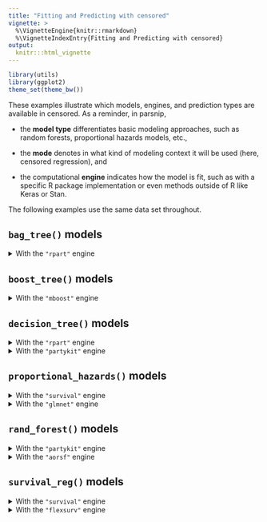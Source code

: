 ```yaml
---
title: "Fitting and Predicting with censored"
vignette: >
  %\VignetteEngine{knitr::rmarkdown}
  %\VignetteIndexEntry{Fitting and Predicting with censored}
output:
  knitr:::html_vignette
---
```


```r
library(utils)
library(ggplot2)
theme_set(theme_bw())
```

These examples illustrate which models, engines, and prediction types are available in censored. As a reminder, in parsnip, 

- the **model type** differentiates basic modeling approaches, such as random forests, proportional hazards models, etc.,

- the **mode** denotes in what kind of modeling context it will be used (here, censored regression), and

- the computational **engine** indicates how the model is fit, such as with a specific R package implementation or even methods outside of R like Keras or Stan.

The following examples use the same data set throughout.


## `bag_tree()` models
  
  <details id="bag-tree-rpart"> 
  
  <summary>With the `"rpart"` engine</summary>
  
  ```r
  knitr::spin_child("template-lung.R")
  ```

  We can define the model with specific parameters:
  
  ```r
  bt_spec <- 
    bag_tree(cost_complexity = 0) %>%
    set_engine("rpart") %>% 
    set_mode("censored regression") 
  bt_spec
  ```

  Now we create the model fit object:
  
  ```r
  set.seed(1)
  bt_fit <- bt_spec %>% fit(Surv(time, status) ~ ., data = lung_train)
  bt_fit
  ```

  The holdout data can be predicted for survival probability at different time points as well as event time.
  
  ```r
  predict(
    bt_fit, 
    lung_test, 
    type = "survival", 
    time = c(100, 500, 1000)
  ) %>% 
    slice(1) %>% 
    tidyr::unnest(col = .pred)
  predict(bt_fit, lung_test, type = "time")
  ```
  
  </details>


## `boost_tree()` models
  
  <details id="boost-tree-mboost"> 
  
  <summary>With the `"mboost"` engine</summary>
  
  ```r
  knitr::spin_child("template-lung.R")
  ```

  We can define the model with specific parameters:
  
  ```r
  bt_spec <- 
    boost_tree(trees = 15) %>%
    set_engine("mboost") %>% 
    set_mode("censored regression") 
  bt_spec
  ```

  Now we create the model fit object:
  
  ```r
  set.seed(1)
  bt_fit <- bt_spec %>% fit(Surv(time, status) ~ ., data = lung_train)
  bt_fit
  ```

  The holdout data can be predicted for survival probability at different time points as well as the linear predictor.
  
  ```r
  predict(
    bt_fit, 
    lung_test,
    type = "survival",
    time = c(100, 500, 1000)
  ) %>% 
    slice(1) %>% 
    tidyr::unnest(col = .pred)
  predict(bt_fit, lung_test, type = "linear_pred")
  ```
  
  </details>


## `decision_tree()` models
  
  <details id="decision-tree-rpart"> 
  
  <summary>With the `"rpart"` engine</summary>
  
  ```r
  knitr::spin_child("template-lung.R")
  ```

  We can define the model with specific parameters:
  
  ```r
  dt_spec <- 
    decision_tree(cost_complexity = 0) %>%
    set_engine("rpart") %>% 
    set_mode("censored regression") 
  dt_spec
  ```

  Now we create the model fit object:
  
  ```r
  set.seed(1)
  dt_fit <- dt_spec %>% fit(Surv(time, status) ~ ., data = lung_train)
  dt_fit
  ```

  The holdout data can be predicted for survival probability at different time points as well as event time.
  
  ```r
  predict(
    dt_fit, 
    lung_test, 
    type = "survival",
    time = c(100, 500, 1000)
  ) %>% 
    slice(1) %>% 
    tidyr::unnest(col = .pred)
  predict(dt_fit, lung_test, type = "time")
  ```
  
  </details>
  
  <details id="decision-tree-partykit"> 
  
  <summary>With the `"partykit"` engine</summary>
  
  ```r
  knitr::spin_child("template-lung.R")
  ```

  We can define the model with specific parameters:
  
  ```r
  dt_spec <- 
    decision_tree() %>%
    set_engine("partykit") %>% 
    set_mode("censored regression") 
  dt_spec
  ```

  Now we create the model fit object:
  
  ```r
  set.seed(1)
  dt_fit <- dt_spec %>% fit(Surv(time, status) ~ ., data = lung_train)
  dt_fit
  ```

  The holdout data can be predicted for survival probability at different time points as well as event time.
  
  ```r
  predict(
    dt_fit, 
    lung_test, 
    type = "survival",
    time = c(100, 500, 1000)
  ) %>% 
    slice(1) %>% 
    tidyr::unnest(col = .pred)
  predict(dt_fit, lung_test, type = "time")
  ```
  
  </details>


## `proportional_hazards()` models
  
  <details id="proportional-hazards-survival"> 
  
  <summary>With the `"survival"` engine</summary>
  
  ```r
  knitr::spin_child("template-lung.R")
  ```

  We can define the model with specific parameters:
  
  ```r
  ph_spec <- 
    proportional_hazards() %>%
    set_engine("survival") %>% 
    set_mode("censored regression") 
  ph_spec
  ```

  Now we create the model fit object:
  
  ```r
  set.seed(1)
  ph_fit <- ph_spec %>% fit(Surv(time, status) ~ ., data = lung_train)
  ph_fit
  ```

  The holdout data can be predicted for survival probability at different time points as well as the linear predictor and event time.
  
  ```r
  predict(
    ph_fit, 
    lung_test, 
    type = "survival",
    time = c(100, 500, 1000)
  ) %>% 
    slice(1) %>% 
    tidyr::unnest(col = .pred)
  predict(ph_fit, lung_test, type = "linear_pred")
  predict(ph_fit, lung_test, type = "time")
  ```
  
  </details>
  
  <details id="proportional-hazards-glmnet"> 
  
  <summary>With the `"glmnet"` engine</summary>
  
  ```r
  knitr::spin_child("template-lung.R")
  ```

  We can define the model with specific parameters:
  
  ```r
  ph_spec <- 
    proportional_hazards(penalty = 0.1) %>%
    set_engine("glmnet") %>% 
    set_mode("censored regression") 
  ph_spec
  ```

  Now we create the model fit object:
  
  ```r
  set.seed(1)
  ph_fit <- ph_spec %>% fit(Surv(time, status) ~ ., data = lung_train)
  ph_fit
  ```

  The holdout data can be predicted for survival probability at different time points as well as the linear predictor.
  
  ```r
  predict(
    ph_fit, 
    lung_test, 
    type = "survival",
    time = c(100, 500, 1000)
  ) %>% 
    slice(1) %>% 
    tidyr::unnest(col = .pred)
  predict(ph_fit, lung_test, type = "linear_pred")
  ```
  
  </details>


## `rand_forest()` models
  
  <details id="rand-forest-partykit"> 
  
  <summary>With the `"partykit"` engine</summary>
  
  ```r
  knitr::spin_child("template-lung.R")
  ```

  We can define the model with specific parameters:
  
  ```r
  rf_spec <- 
    rand_forest(trees = 200) %>%
    set_engine("partykit") %>% 
    set_mode("censored regression") 
  rf_spec
  ```

  Now we create the model fit object:
  
  ```r
  set.seed(1)
  rf_fit <- rf_spec %>% fit(Surv(time, status) ~ ., data = lung_train)
  rf_fit
  ```

  The holdout data can be predicted for survival probability at different time points as well as event time.
  
  ```r
  predict(
    rf_fit, 
    lung_test, 
    type = "survival", 
    time = c(100, 500, 1000)
  ) %>% 
    slice(1) %>% 
    tidyr::unnest(col = .pred)
  predict(rf_fit, lung_test, type = "time")
  ```
  
  </details>
  
  <details id="rand-forest-aorsf"> 
  
  <summary>With the `"aorsf"` engine</summary>
  
  ```r
  knitr::spin_child("template-lung.R")
  ```

  We can define the model with specific parameters:
  
  ```r
  rf_spec <- 
    rand_forest(trees = 200) %>%
    set_engine("aorsf") %>% 
    set_mode("censored regression") 
  rf_spec
  ```

  Now we create the model fit object:
  
  ```r
  set.seed(1)

  rf_fit <- rf_spec %>% fit(Surv(time, status) ~ ., data = lung_train)
  rf_fit
  ```

  The holdout data can be predicted for survival probability at different time points as well as event time.
  
  ```r
  predict(
    rf_fit, 
    lung_test, 
    type = "survival", 
    time = c(100, 500, 1000)
  ) %>% 
    slice(1) %>% 
    tidyr::unnest(col = .pred)
  ```
  </details>
  
  
## `survival_reg()` models
  
  <details id="survival-reg-survival"> 
  
  <summary>With the `"survival"` engine</summary>
  
  ```r
  knitr::spin_child("template-lung.R")
  ```

  We can define the model with specific parameters:
  
  ```r
  sr_spec <- 
    survival_reg(dist = "weibull") %>%
    set_engine("survival") %>% 
    set_mode("censored regression") 
  sr_spec
  ```

  Now we create the model fit object:
  
  ```r
  set.seed(1)
  sr_fit <- sr_spec %>% fit(Surv(time, status) ~ ., data = lung_train)
  sr_fit
  ```

  The holdout data can be predicted for survival probability at different time points as well as event time, linear predictor, quantile, and hazard.
  
  ```r
  predict(
    sr_fit, 
    lung_test, 
    type = "survival",
    time = c(100, 500, 1000)
  ) %>% 
    slice(1) %>% 
    tidyr::unnest(col = .pred)
  predict(sr_fit, lung_test, type = "time")
  predict(sr_fit, lung_test, type = "linear_pred")
  predict(sr_fit, lung_test, type = "quantile") %>% 
    slice(1) %>% 
    tidyr::unnest(col = .pred)
  predict(sr_fit, lung_test, type = "hazard", time = c(100, 500, 1000)) %>% 
    slice(1) %>% 
    tidyr::unnest(col = .pred)
  ```
  
  </details>

  <details id="survival-reg-flexsurv"> 
  
  <summary>With the `"flexsurv"` engine</summary>
  
  ```r
  knitr::spin_child("template-lung.R")
  ```

  We can define the model with specific parameters:
  
  ```r
  sr_spec <- 
    survival_reg(dist = "weibull") %>%
    set_engine("flexsurv") %>% 
    set_mode("censored regression") 
  sr_spec
  ```

  Now we create the model fit object:
  
  ```r
  set.seed(1)
  sr_fit <- sr_spec %>% 
    fit(Surv(time, status) ~ age + sex + ph.ecog, data = lung_train)
  sr_fit
  ```

  The holdout data can be predicted for survival probability at different time points as well as event time, linear predictor, quantile, and hazard. 
  
  ```r
  predict(
    sr_fit, 
    lung_test, 
    type = "survival",
    time = c(100, 500, 1000)
  ) %>% 
    slice(1) %>% 
    tidyr::unnest(col = .pred)
  predict(sr_fit, lung_test, type = "time")
  predict(sr_fit, lung_test, type = "linear_pred")
  predict(sr_fit, lung_test, type = "quantile") %>% 
    slice(1) %>% 
    tidyr::unnest(col = .pred)
  predict(sr_fit, lung_test, type = "hazard", time = c(100, 500, 1000)) %>% 
    slice(1) %>% 
    tidyr::unnest(col = .pred)
  ```
  
  </details>
